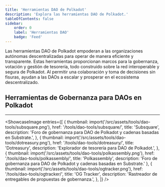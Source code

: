 ```yaml
---
title: 'Herramientas DAO de Polkadot'
description: 'Explora las herramientas DAO de Polkadot.'
tableOfContents: false
sidebar: 
    order: 0
    label: 'Herramientas DAO'
    badge: 'Feed'
---
```

    
    
Las herramientas DAO de Polkadot empoderan a las organizaciones autónomas descentralizadas para operar de manera eficiente y transparente. Estas herramientas proporcionan marcos para la gobernanza, votación y gestión de tesorería, todo construido sobre la red interoperable y segura de Polkadot. Al permitir una colaboración y toma de decisiones sin fisuras, ayudan a las DAOs a escalar y prosperar en el ecosistema descentralizado.
    
## Herramientas de Gobernanza para DAOs en Polkadot
----------------
<ShowcaseImage
  entries={[
        {
      thumbnail: import('/src/assets/tools/dao-tools/subsquare.png'),
      href: '/tools/dao-tools/subsquare/',
      title: 'Subsquare',
      description: 'Foro de gobernanza para DAO de Polkadot y cadenas basadas en Substrate.',
    },
                     {
      thumbnail: import('/src/assets/tools/dao-tools/dotreasury.png'),
      href: '/tools/dao-tools/dotreasury/',
      title: 'Dotreasury',
      description: 'Explorador de tesorería para DAO de Polkadot.',
      },  
    {
      thumbnail: import('/src/assets/tools/dao-tools/polkassembly.png'),
      href: '/tools/dao-tools/polkassembly/',
      title: 'Polkassembly',
      description: 'Foro de gobernanza para DAO de Polkadot y cadenas basadas en Substrate.'
      },
              {
      thumbnail: import('/src/assets/tools/dao-tools/ogtracker.png'),
      href: '/tools/dao-tools/ogtracker/',
      title: 'OG Tracker',
      description: 'Rastreador de entregables de propuestas de gobernanza.',
    },
  ]}
/>
    
